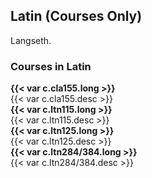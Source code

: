 ## Latin (Courses Only) {#sec-latin}
Langseth.

### Courses in Latin
 **{{< var c.cla155.long >}}**  
  {{< var c.cla155.desc >}}  
 **{{< var c.ltn115.long >}}**  
  {{< var c.ltn115.desc >}}  
 **{{< var c.ltn125.long >}}**  
  {{< var c.ltn125.desc >}}  
 **{{< var c.ltn284/384.long >}}**  
  {{< var c.ltn284/384.desc >}}  




